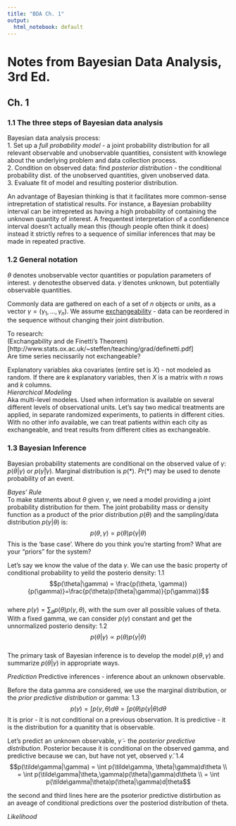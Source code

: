 ```yaml
---
title: "BDA Ch. 1"
output:
  html_notebook: default
---
```


# Notes from Bayesian Data Analysis, 3rd Ed.  
## Ch. 1  
  
### 1.1 The three steps of Bayesian data analysis     
Bayesian data analysis process:  
1. Set up a *full probability model* - a joint probability distribution for all relevant observable and unobservable quantities, consistent with knowlege about the underlying problem and data collection process.   
2. Condition on observed data: find *posterior distribution* - the conditional probability dist. of the unobserved quantities, given unobserved data.  
3. Evaluate fit of model and resulting posterior distribution. 

An advantage of Bayesian thinking is that it facilitates more common-sense intrepretation of statistical results. For instance, a Bayesian probability interval can be intrepreted as having a high probability of containing the unknown quantity of interest. A frequentest interpretation of a confidenence interval doesn't actually mean this (though people often think it does) instead it strictly refres to a sequence of similiar inferences that may be made in repeated practive.  
  
### 1.2 General notation  
$\theta$ denotes unobservable vector quantities or population parameters of interest. $\gamma$ denotesthe observed data. $\tilde{\gamma}$ denotes unknown, but potentially observable quantities.   
  
Commonly data are gathered on each of a set of $n$ objects or *units*, as a vector $\gamma = (\gamma_1,...,\gamma_n)$. We assume [exchangeability](https://stats.stackexchange.com/questions/3520/can-someone-explain-the-concept-of-exchangeability) - data can be reordered in the sequence without changing their joint distribution.   

To research:  
(Exchangability and de Finetti's Theorem) [http://www.stats.ox.ac.uk/~steffen/teaching/grad/definetti.pdf]  
Are time series necissarily not exchangeable?
    
Explanatory variables aka covariates (entire set is $X$) - not modeled as random. If there are $k$ explanatory variables, then $X$ is a matrix with $n$ rows and $k$ columns.  
*Hierarchical Modeling*  
Aka multi-level modeles. Used when information is available on several different levels of observational units. Let's say two medical treatments are applied, in separate randomized experiments, to patients in different cities. With no other info available, we can treat patients within each city as exchangeable, and treat results from different cities as exchangeable.    
  
### 1.3 Bayesian Inference  
  
Bayesian probability statements are conditional on the observed value of $\gamma$: $p(\theta|\gamma)$ or $p(\tilde{\gamma}|\gamma)$. Marginal distribution is $p(*)$. $Pr(*)$ may be used to denote probability of an event.  
  
*Bayes' Rule*  
To make statments about $\theta$ given $\gamma$, we need a model providing a joint probability distribution for them. The joint probability mass or density function as a product of the prior distribution $p(\theta)$ and the sampling/data distribution $p(\gamma|\theta)$ is:  
$$p(\theta,\gamma) = p(\theta)p(\gamma|\theta)$$
This is the 'base case'. Where do you think you're starting from? What are your "priors" for the system?

Let's say we know the value of the data $\gamma$. We can use the basic property of conditional probability to yeild the posterio density: 1.1    
$$p(\theta|\gamma) = \frac{p(\theta, \gamma)}{p(\gamma)}=\frac{p(\theta)p(\theta|\gamma)}{p(\gamma)}$$  
where $p(\gamma)=\sum_\theta p(\theta)p(\gamma,\theta)$, with the sum over all possible values of theta. With a fixed gamma, we can consider $p(\gamma)$ constant and get the unnormalized posterio density: 1.2  
$$p(\theta|\gamma)\propto p(\theta)p(\gamma|\theta)$$  
The primary task of Bayesian inference is to develop the model $p(\theta, \gamma)$ and summarize $p(\theta|\gamma)$ in appropriate ways.   
  
*Prediction*
Predictive inferences - inference about an unknown observable.  
  
Before the data gamma are considered, we use the marginal distribution, or the *prior predictive distribution* or gamma: 1.3    
$$p(\gamma)=\int p(\gamma,\theta)d\theta=\int p(\theta)p(\gamma|\theta)d\theta$$
It is prior - it is not conditional on a previous observation. It is predictive - it is the distribution for a quanitity that is observable. 
  
Let's predict an unknown observable, $\tilde\gamma$ - the *posterior predictive distribution*. Posterior because it is conditional on the observed gamma, and predictive because we can, but have not yet, observed $\tilde\gamma$.
1.4 
$$p(\tilde\gamma|\gamma) = \int p(\tilde\gamma, \theta|\gamma)d\theta \\
= \int p(\tilde\gamma|\theta,\gamma)p(\theta|\gamma)d\theta \\
= \int p(\tilde\gamma|\theta)p(\theta|\gamma)d|theta$$

the second and third lines here are the psoterior predictive distirbution as an aveage of conditional predictions over the posteriod distribution of theta. 

*Likelihood*  















